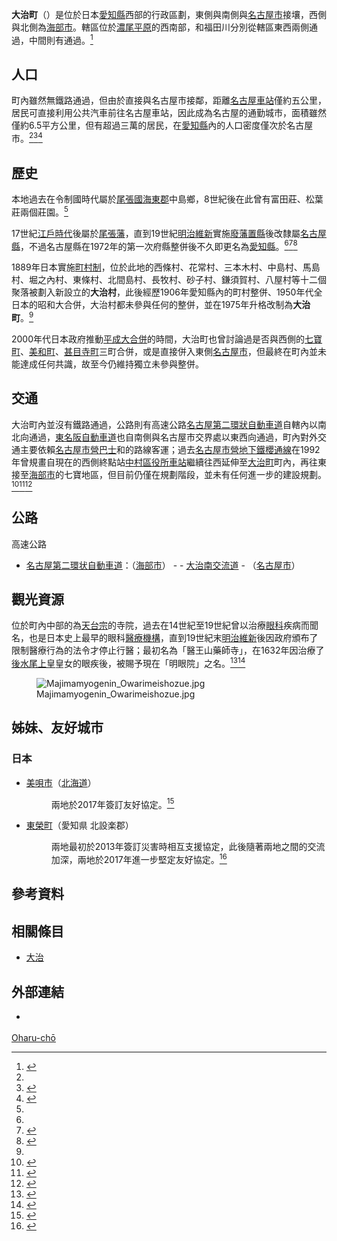 {{日本町村
| 自治體名   = 大治
| 町村       = 町
| 圖像       = [[File:Oharu_Myogen-in_two_nio_statues_ac_(1).jpg|240px]]
| 圖像說明   = {{Tsl|ja|明眼院}}
| 町村章     = [[File:Oharu_Aichi_chapter.JPG|100px]]
| 日文原名   = 大治町
| 平假名     = おおはるちょう
| 羅馬字拼音 = Ōharu-chō
| 都道府縣   = 愛知縣
| 支廳       =
| 郡         = 海部郡
| 郡連結     = 海部郡 (愛知縣)
| 編號       = 23424-9
| 面積       = 6.58
| 邊界未定   =
| 人口       = 33,071<ref>{{Cite web| url=https://www.town.oharu.aichi.jp/| title=大治町的人口與世代數| language=ja| publisher=大治町公所| accessdate=2021-07-16| archive-date=2021-07-18| archive-url=https://web.archive.org/web/20210718101236/https://www.town.oharu.aichi.jp/| dead-url=no}}</ref>
| 統計時間   = 2021年7月1日
| 自治體     = [[名古屋市|名古屋市]]（[[中村区|中村区]]、[[中川区|中川区]]）、[[海部市|海部市]]
| 樹         = [[苦楝|苦楝]]
| 花         = [[皋月杜鵑|皋月杜鵑]]
| 鳥         =
| 其他象徵物 =
| 其他象徵   =
| 首長       = 村上昌生
| 卸任日期   = 2025年8月3日
| 議員數     = 12
| 郵遞區號   = 498-1192
| 所在地     = 海部郡大治町大字馬島字大門西1-1
| 電話號碼   = 52-444-2711
| 外部連結   = {{url|https://www.town.oharu.aichi.jp/}}
| 地圖       = [[File:Oharu_in_Aichi_Prefecture_Ja.svg|250px]]
| 註記       =
}}

'''大治町'''（{{jpn|j=大治町|hg=おおはるちょう|rm=Ōharu chō|f=y}}）是位於日本[[愛知縣|愛知縣]]西部的行政區劃，東側與南側與[[名古屋市|名古屋市]]接壤，西側與北側為[[海部市|海部市]]。轄區位於[[濃尾平原|濃尾平原]]的西南部，{{Tsl|ja|庄内川|庄內川|-{庄}-內川}}和福田川分別從轄區東西兩側通過，中間則有{{Tsl|ja|新川 (庄内川水系)|新川 (庄內川水系)|新川}}通過。<ref name="Gaiyo">{{Cite web| url=https://www.town.oharu.aichi.jp/gyosei/gaiyo.html| title=町の概要| publisher=大治町公所| language=ja| accessdate=2021-07-16| archive-date=2021-07-16| archive-url=https://web.archive.org/web/20210716085426/https://www.town.oharu.aichi.jp/gyosei/gaiyo.html| dead-url=no}}</ref>

== 人口 ==

町內雖然無鐵路通過，但由於直接與名古屋市接鄰，距離[[名古屋車站|名古屋車站]]僅約五公里，居民可直接利用公共汽車前往名古屋車站，因此成為名古屋的通勤城市，面積雖然僅約6.5平方公里，但有超過三萬的居民，在[[愛知縣|愛知縣]]內的人口密度僅次於名古屋市。<ref name="Gaiyo"/><ref>{{Cite web| url=https://chuco.co.jp/modules/fm/index.php?content_id=210| title=くれよん大治・蟹江・弥富・飛島版(VC)| work=広告と生活情報誌の中広| language=ja| accessdate=2021-07-16| archive-date=2021-07-16| archive-url=https://web.archive.org/web/20210716085430/https://chuco.co.jp/modules/fm/index.php?content_id=210| dead-url=no}}</ref><ref>{{Cite web| url=https://sumaity.com/town/ranking/aichi/population_density/| title=愛知の人口密度ランキング| work=スマイティ| language=ja| accessdate=2021-07-17| archive-date=2021-07-19| archive-url=https://web.archive.org/web/20210719093333/https://sumaity.com/town/ranking/aichi/population_density/| dead-url=no}}</ref>

{{日本人口統計| location=Oharu, Aichi}}

== 歷史 ==

本地過去在令制國時代屬於[[尾張國|尾張國]][[海東郡|海東郡]]中島鄉，8世紀後在此曾有富田莊、松葉莊兩個莊園。<ref name="Gaiyo"/>

17世紀[[江戶時代|江戶時代]]後屬於[[尾張藩|尾張藩]]，直到19世紀[[明治維新|明治維新]]實施[[廢藩置縣|廢藩置縣]]後改隸屬[[名古屋縣|名古屋縣]]，不過名古屋縣在1972年的第一次府縣整併後不久即更名為[[愛知縣|愛知縣]]。<ref name="Gaiyo"/><ref>{{Cite web| url=https://crd.ndl.go.jp/reference/modules/d3ndlcrdentry/index.php?page=ref_view&id=1000183719| title=明治4年に名古屋県ができてから短期間で愛知県と改称したが、その経緯や理由が知りたい。他に候補はあったのか、誰が決めたのかについてもわかれば知りたい。| work=レファレンス協同データベース| publisher=国立国会図書館| language=ja| accessdate=2022-06-06| archive-date=2021-11-13| archive-url=https://web.archive.org/web/20211113062516/https://crd.ndl.go.jp/reference/modules/d3ndlcrdentry/index.php?page=ref_view&id=1000183719}}</ref><ref>{{Cite web| url=https://www.pref.aichi.jp/soshiki/koho/0000007714.html| title=あいちのおいたち| date=2020-03-24| publisher=愛知縣廳| language=ja| accessdate=2022-06-06| archive-date=2022-06-04| archive-url=https://web.archive.org/web/20220604033314/http://www.pref.aichi.jp/soshiki/koho/0000007714.html}}</ref>

1889年日本實施[[町村制|町村制]]，位於此地的西條村、花常村、三本木村、中島村、馬島村、堀之內村、東條村、北間島村、長牧村、砂子村、鎌須賀村、八屋村等十二個聚落被劃入新設立的'''大治村'''，此後經歷1906年愛知縣內的町村整併、1950年代全日本的昭和大合併，大治村都未參與任何的整併，並在1975年升格改制為'''大治町'''。<ref name="Gaiyo"/>

2000年代日本政府推動[[平成大合併|平成大合併]]的時間，大治町也曾討論過是否與西側的[[七寶町|七寶町]]、[[美和町|美和町]]、[[甚目寺町|甚目寺町]]三町合併，或是直接併入東側[[名古屋市|名古屋市]]，但最終在町內並未能達成任何共識，故至今仍維持獨立未參與整併。

== 交通 ==

大治町內並沒有鐵路通過，公路則有高速公路[[名古屋第二環狀自動車道|名古屋第二環狀自動車道]]自轄內以南北向通過，[[東名阪自動車道|東名阪自動車道]]也自南側與名古屋市交界處以東西向通過，町內對外交通主要依賴[[名古屋市營巴士|名古屋市營巴士]]和{{Tsl|ja|名鉄バス|名鐵巴士}}的路線客運；過去[[名古屋市營地下鐵|名古屋市營地下鐵]][[櫻通線|櫻通線]]在1992年曾規畫自現在的西側終點站[[中村區役所車站|中村區役所車站]]繼續往西延伸至[[大治町|大治町]]町內，再往東接至[[海部市|海部市]]的七寶地區，但目前仍僅在規劃階段，並未有任何進一步的建設規劃。<ref>{{Cite news| url=https://www.chunichi.co.jp/article/217337| title=＜わが街探偵団＞　地下鉄桜通線、海部への延伸は？| date=2021-03-13| work=中日新聞| language=ja| accessdate=2021-07-13| archive-date=2021-07-16| archive-url=https://web.archive.org/web/20210716070157/https://www.chunichi.co.jp/article/217337| dead-url=no}}</ref><ref>{{Cite web| url=http://www.maruhachi-kotsu.com/subline/604newl-6sakuradori.html| title=平成4年　運輸政策審議会答申第12号| publisher=まるはち交通センター製作委員会| language=ja| accessdate=2021-07-13| archive-date=2021-05-14| archive-url=https://web.archive.org/web/20210514025743/http://www.maruhachi-kotsu.com/subline/604newl-6sakuradori.html| dead-url=no}}</ref><ref>{{Cite web| url=http://www.meitetsu-bus.co.jp/image/upload/b668bbdee459c4ea2e219dc769700ace.pdf| title=津島地区路線図| publisher=名鐵巴士| language=ja| accessdate=2021-07-13| archive-date=2021-08-07| archive-url=https://web.archive.org/web/20210807025815/http://www.meitetsu-bus.co.jp/image/upload/b668bbdee459c4ea2e219dc769700ace.pdf| dead-url=no}}</ref>

== 公路 ==

; 高速公路
* [[名古屋第二環状自動車道|名古屋第二環状自動車道]]：（[[海部市|海部市]]） - {{Tsl|ja|大治北インターチェンジ|大治北交流道}} - [[大治南IC|大治南交流道]] - （[[名古屋市|名古屋市]]）

== 觀光資源 ==

位於町內中部的{{Tsl|ja|明眼院}}為[[天台宗|天台宗]]的寺院，過去在14世紀至19世紀曾以治療[[眼科|眼科]]疾病而聞名，也是日本史上最早的眼科[[醫療機構|醫療機構]]，直到19世紀末[[明治維新|明治維新]]後因政府頒布了限制醫療行為的法令才停止行醫；最初名為「醫王山藥師寺」，在1632年因治療了[[後水尾上皇|後水尾上皇]]皇女的眼疾後，被賜予現在「明眼院」之名。<ref>{{Cite web| url=https://japan-highlightstravel.com/tw/travel/nagoya/120101/| title=明眼院| work=Japan Highlights Travel| language=zh-tw| accessdate=2021-07-17| archive-date=2021-07-11| archive-url=https://web.archive.org/web/20210711180813/https://japan-highlightstravel.com/tw/travel/nagoya/120101/| dead-url=no}}</ref><ref>{{Cite web| url=https://www.aichi-now.jp/spots/detail/2694/| title=日本初の眼科治療院、“明眼院”| work=愛知県の観光サイト| language=ja| accessdate=2021-07-17| archive-date=2021-07-19| archive-url=https://web.archive.org/web/20210719101958/https://www.aichi-now.jp/spots/detail/2694/| dead-url=no}}</ref>

[[File:Majimamyogenin_Owarimeishozue.jpg|thumb]]

== 姊妹、友好城市 ==

=== 日本 ===

* [[美唄市|美唄市]]（[[北海道|北海道]]）
*: 兩地於2017年簽訂友好協定。<ref>{{Cite web| url=https://www.town.oharu.aichi.jp/topics/201704_bibai.html| title=北海道美唄市と友好自治体提携を結びました| publisher=大致町公所| language=ja| accessdate=2021-07-17| archive-date=2021-07-19| archive-url=https://web.archive.org/web/20210719094143/https://www.town.oharu.aichi.jp/topics/201704_bibai.html| dead-url=no}}</ref>
* [[東榮町|東榮町]]（愛知県 北設楽郡）
*: 兩地最初於2013年簽訂災害時相互支援協定，此後隨著兩地之間的交流加深，兩地於2017年進一步堅定友好協定。<ref>{{Cite web| url=http://www.town.toei.aichi.jp/item/1618.htm| title=2017年| publisher=東榮町公所| language=ja| accessdate=2021-07-17| archive-date=2021-07-19| archive-url=https://web.archive.org/web/20210719080025/http://www.town.toei.aichi.jp/item/1618.htm| dead-url=no}}</ref>

== 參考資料 ==
{{Reflist|30em}}

== 相關條目 ==
{{Commonscat|Oharu, Aichi}}

* [[大治|大治]]

== 外部連結 ==

* {{Ja}} {{Youtube|channel=UCABB3GzlH-4YIrh99eidKgQ|大治町}}

{{愛知縣}}
{{Authority control}}

[[Category:愛知縣的市町村|Oharu-chō]]
